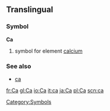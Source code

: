 ==Translingual==
===Symbol===
'''Ca'''
# {{chemistry}} symbol for element [[calcium]]
===See also===
*[[ca]]
[[Category:Symbols]]

[[fr:Ca]]
[[gl:Ca]]
[[io:Ca]]
[[it:ca]]
[[ja:Ca]]
[[pl:Ca]]
[[scn:ca]]